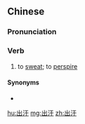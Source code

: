 ==Chinese==
{{zh-forms}}

===Pronunciation===
{{zh-pron
|m=chūhàn
|c=ceot1 hon6
|h=pfs=chhut-hon
|cat=v
}}

===Verb===
{{zh-verb}}

# to [[sweat]]; to [[perspire]]

====Synonyms====
* {{zh-l|冒汗}}

[[hu:出汗]]
[[mg:出汗]]
[[zh:出汗]]